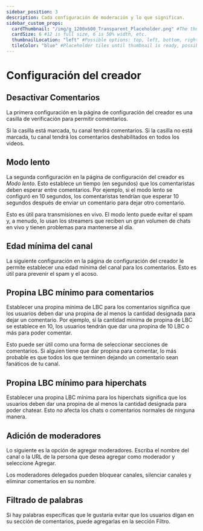```yaml
---
sidebar_position: 3
description: Cada configuración de moderación y lo que significan.
sidebar_custom_props:
  cardThumbnail: "/img/g_1200x600_Transparent_Placeholder.png" #The thumbnail on the category card.
  cardSize: 6 #12 is full size, 6 is 50% width, etc.
  thumbnailLocation: "left" #Possible options: top, left, bottom, right, none
  tileColor: "blue" #Placeholder tiles until thumbnail is ready, possible options: blue, cream, darkpurple, lightpurple, mauve, orange, pink, none
---
```


# Configuración del creador

## Desactivar Comentarios

La primera configuración en la página de configuración del creador es una casilla de verificación para permitir comentarios.

Si la casilla está marcada, tu canal tendrá comentarios. Si la casilla no está marcada, tu canal tendrá los comentarios deshabilitados en todos los videos.

## Modo lento

La segunda configuración en la página de configuración del creador es *Modo lento*. Esto establece un tiempo (en segundos) que los comentaristas deben esperar entre comentarios. Por ejemplo, si el modo lento se configuró en 10 segundos, los comentaristas tendrían que esperar 10 segundos después de enviar un comentario para dejar otro comentario.

Esto es útil para transmisiones en vivo. El modo lento puede evitar el spam y, a menudo, lo usan los streamers que reciben un gran volumen de chats en vivo y tienen problemas para mantenerse al día.

## Edad mínima del canal

La siguiente configuración en la página de configuración del creador le permite establecer una edad mínima del canal para los comentarios. Esto es útil para prevenir el spam y el acoso.

## Propina LBC mínimo para comentarios

Establecer una propina mínima de LBC para los comentarios significa que los usuarios deben dar una propina de al menos la cantidad designada para dejar un comentario. Por ejemplo, si la cantidad mínima de propina de LBC se establece en 10, los usuarios tendrán que dar una propina de 10 LBC o más para poder comentar.

Esto puede ser útil como una forma de seleccionar secciones de comentarios. Si alguien tiene que dar propina para comentar, lo más probable es que todos los que terminen dejando un comentario sean fanáticos de tu canal.

## Propina LBC mínimo para hiperchats

Establecer una propina LBC mínima para los hiperchats significa que los usuarios deben dar una propina de al menos la cantidad designada para poder chatear. Esto no afecta los chats o comentarios normales de ninguna manera.

## Adición de moderadores

Lo siguiente es la opción de agregar moderadores. Escriba el nombre del canal o la URL de la persona que desea agregar como moderador y seleccione Agregar.

Los moderadores delegados pueden bloquear canales, silenciar canales y eliminar comentarios en su nombre.

## Filtrado de palabras

Si hay palabras específicas que le gustaría evitar que los usuarios digan en su sección de comentarios, puede agregarlas en la sección Filtro.